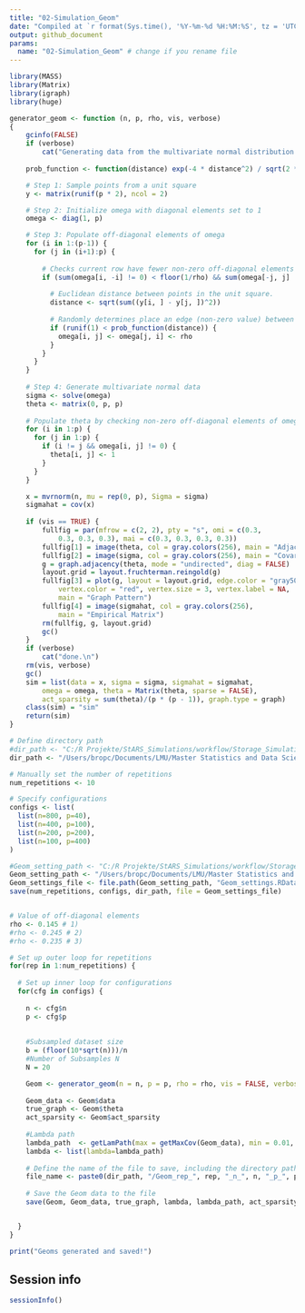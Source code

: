 ```yaml
---
title: "02-Simulation_Geom"
date: "Compiled at `r format(Sys.time(), '%Y-%m-%d %H:%M:%S', tz = 'UTC')` UTC"
output: github_document
params:
  name: "02-Simulation_Geom" # change if you rename file
---
```


```r

library(MASS)
library(Matrix)
library(igraph)
library(huge)

generator_geom <- function (n, p, rho, vis, verbose) 
{
    gcinfo(FALSE)
    if (verbose) 
        cat("Generating data from the multivariate normal distribution with the neighboorhod graph structure....")
  
    prob_function <- function(distance) exp(-4 * distance^2) / sqrt(2 * pi)

    # Step 1: Sample points from a unit square
    y <- matrix(runif(p * 2), ncol = 2)

    # Step 2: Initialize omega with diagonal elements set to 1
    omega <- diag(1, p)

    # Step 3: Populate off-diagonal elements of omega
    for (i in 1:(p-1)) {
      for (j in (i+1):p) {
        
        # Checks current row have fewer non-zero off-diagonal elements than the allowed
        if (sum(omega[i, -i] != 0) < floor(1/rho) && sum(omega[-j, j] != 0) < floor(1/rho)) { 
          
          # Euclidean distance between points in the unit square.
          distance <- sqrt(sum((y[i, ] - y[j, ])^2)) 
          
          # Randomly determines place an edge (non-zero value) between nodes 
          if (runif(1) < prob_function(distance)) {
            omega[i, j] <- omega[j, i] <- rho
          }
        }
      }
    }
    
    # Step 4: Generate multivariate normal data
    sigma <- solve(omega)  
    theta <- matrix(0, p, p)
    
    # Populate theta by checking non-zero off-diagonal elements of omega
    for (i in 1:p) {
      for (j in 1:p) {
        if (i != j && omega[i, j] != 0) {
          theta[i, j] <- 1
        }
      }
    }

    x = mvrnorm(n, mu = rep(0, p), Sigma = sigma)
    sigmahat = cov(x)
    
    if (vis == TRUE) {
        fullfig = par(mfrow = c(2, 2), pty = "s", omi = c(0.3, 
            0.3, 0.3, 0.3), mai = c(0.3, 0.3, 0.3, 0.3))
        fullfig[1] = image(theta, col = gray.colors(256), main = "Adjacency Matrix")
        fullfig[2] = image(sigma, col = gray.colors(256), main = "Covariance Matrix")
        g = graph.adjacency(theta, mode = "undirected", diag = FALSE)
        layout.grid = layout.fruchterman.reingold(g)
        fullfig[3] = plot(g, layout = layout.grid, edge.color = "gray50", 
            vertex.color = "red", vertex.size = 3, vertex.label = NA, 
            main = "Graph Pattern")
        fullfig[4] = image(sigmahat, col = gray.colors(256), 
            main = "Empirical Matrix")
        rm(fullfig, g, layout.grid)
        gc()
    }
    if (verbose) 
        cat("done.\n")
    rm(vis, verbose)
    gc()
    sim = list(data = x, sigma = sigma, sigmahat = sigmahat, 
        omega = omega, theta = Matrix(theta, sparse = FALSE), 
        act_sparsity = sum(theta)/(p * (p - 1)), graph.type = graph)
    class(sim) = "sim"
    return(sim)
}
```


```r

# Define directory path
#dir_path <- "C:/R Projekte/StARS_Simulations/workflow/Storage_Simulation_Geom"
dir_path <- "/Users/bropc/Documents/LMU/Master Statistics and Data Science/Masterarbeit/R Master/StARS_Simulations/workflow/Storage_Simulation_Geom"

# Manually set the number of repetitions
num_repetitions <- 10 

# Specify configurations
configs <- list(
  list(n=800, p=40),
  list(n=400, p=100),
  list(n=200, p=200),
  list(n=100, p=400)
)

#Geom_setting_path <- "C:/R Projekte/StARS_Simulations/workflow/Storage_Settings/" 
Geom_setting_path <- "/Users/bropc/Documents/LMU/Master Statistics and Data Science/Masterarbeit/R Master/StARS_Simulations/workflow/Storage_Settings/"
Geom_settings_file <- file.path(Geom_setting_path, "Geom_settings.RData")
save(num_repetitions, configs, dir_path, file = Geom_settings_file)


# Value of off-diagonal elements
rho <- 0.145 # 1)
#rho <- 0.245 # 2)
#rho <- 0.235 # 3)

# Set up outer loop for repetitions
for(rep in 1:num_repetitions) {
  
  # Set up inner loop for configurations
  for(cfg in configs) {
    
    n <- cfg$n
    p <- cfg$p
    
    
    #Subsampled dataset size 
    b = (floor(10*sqrt(n)))/n
    #Number of Subsamples N
    N = 20

    Geom <- generator_geom(n = n, p = p, rho = rho, vis = FALSE, verbose = TRUE)
    
    Geom_data <- Geom$data
    true_graph <- Geom$theta
    act_sparsity <- Geom$act_sparsity
    
    #Lambda path
    lambda_path  <- getLamPath(max = getMaxCov(Geom_data), min = 0.01, len = 40)
    lambda <- list(lambda=lambda_path)
    
    # Define the name of the file to save, including the directory path
    file_name <- paste0(dir_path, "/Geom_rep_", rep, "_n_", n, "_p_", p, ".RData")
    
    # Save the Geom data to the file
    save(Geom, Geom_data, true_graph, lambda, lambda_path, act_sparsity, b, N, file = file_name)


  }
}

print("Geoms generated and saved!")


```



## Session info
```r
sessionInfo()
```



